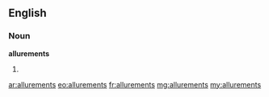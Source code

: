 ==English==

===Noun===
'''allurements'''

# {{plural of|allurement}}

[[ar:allurements]]
[[eo:allurements]]
[[fr:allurements]]
[[mg:allurements]]
[[my:allurements]]